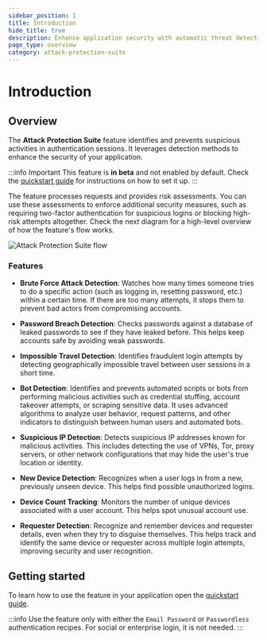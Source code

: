 ```yaml
---
sidebar_position: 1
title: Introduction
hide_title: true
description: Enhance application security with automatic threat detection SuperTokens
page_type: overview 
category: attack-protection-suite
---
```


# Introduction

## Overview

The **Attack Protection Suite** feature identifies and prevents suspicious activities in authentication sessions.
It leverages detection methods to enhance the security of your application.

:::info Important
This feature is **in beta** and not enabled by default.
Check the [quickstart guide](/docs/additional-verification/attack-protection-suite/initial-setup) for instructions on how to set it up.
:::

The feature processes requests and provides risk assessments. You can use these assessments to enforce additional security measures, such as requiring two-factor authentication for suspicious logins or blocking high-risk attempts altogether.
Check the next diagram for a high-level overview of how the feature's flow works.

<img src="/img/attackprotectionsuite/sequence-diagram.png" alt="Attack Protection Suite flow"/>


### Features


- **Brute Force Attack Detection**: Watches how many times someone tries to do a specific action (such as logging in, resetting password, etc.) within a certain time. If there are too many attempts, it stops them to prevent bad actors from compromising accounts.

- **Password Breach Detection**: Checks passwords against a database of leaked passwords to see if they have leaked before. This helps keep accounts safe by avoiding weak passwords.

- **Impossible Travel Detection**: Identifies fraudulent login attempts by detecting geographically impossible travel between user sessions in a short time.

- **Bot Detection**: Identifies and prevents automated scripts or bots from performing malicious activities such as credential stuffing, account takeover attempts, or scraping sensitive data. It uses advanced algorithms to analyze user behavior, request patterns, and other indicators to distinguish between human users and automated bots.

- **Suspicious IP Detection**: Detects suspicious IP addresses known for malicious activities. This includes detecting the use of VPNs, Tor, proxy servers, or other network configurations that may hide the user's true location or identity.

- **New Device Detection**: Recognizes when a user logs in from a new, previously unseen device. This helps find possible unauthorized logins.

- **Device Count Tracking**: Monitors the number of unique devices associated with a user account. This helps spot unusual account use.

- **Requester Detection**: Recognize and remember devices and requester details, even when they try to disguise themselves. This helps track and identify the same device or requester across multiple login attempts, improving security and user recognition.


## Getting started

To learn how to use the feature in your application open the [quickstart guide](/docs/additional-verification/attack-protection-suite/initial-setup).

:::info
Use the feature only with either the `Email Password` or `Passwordless` authentication recipes.
For social or enterprise login, it is not needed.
:::


